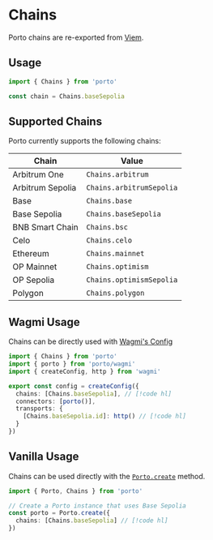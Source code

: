 # Chains

Porto chains are re-exported from [Viem](https://viem.sh/docs/chains/introduction).

## Usage

```ts twoslash
import { Chains } from 'porto'

const chain = Chains.baseSepolia
```

## Supported Chains

Porto currently supports the following chains:

| Chain | Value |
| ----- | ------ |
| Arbitrum One | `Chains.arbitrum` |
| Arbitrum Sepolia | `Chains.arbitrumSepolia` |
| Base | `Chains.base` |
| Base Sepolia | `Chains.baseSepolia` |
| BNB Smart Chain | `Chains.bsc` |
| Celo | `Chains.celo` |
| Ethereum | `Chains.mainnet` |
| OP Mainnet | `Chains.optimism` |
| OP Sepolia | `Chains.optimismSepolia` |
| Polygon | `Chains.polygon` |

## Wagmi Usage

Chains can be directly used with [Wagmi's Config](https://wagmi.sh/react/api/createConfig)

```ts twoslash
import { Chains } from 'porto'
import { porto } from 'porto/wagmi'
import { createConfig, http } from 'wagmi'

export const config = createConfig({
  chains: [Chains.baseSepolia], // [!code hl]
  connectors: [porto()],
  transports: {
    [Chains.baseSepolia.id]: http() // [!code hl]
  }
})
```

## Vanilla Usage

Chains can be used directly with the [`Porto.create`](/sdk/api/porto/create#chains) method.

```ts twoslash
import { Porto, Chains } from 'porto'

// Create a Porto instance that uses Base Sepolia
const porto = Porto.create({
  chains: [Chains.baseSepolia] // [!code hl]
})
```
